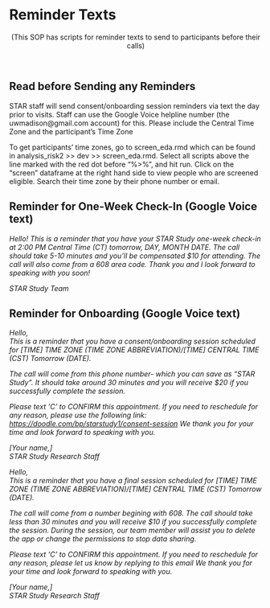# Reminder Texts {#sec-reminder_messages}

<center>(This SOP has scripts for reminder texts to send to participants before their calls)</center>

 

## Read before Sending any Reminders

STAR staff will send consent/onboarding session reminders via text the day prior to visits. Staff can use the Google Voice helpline number (the uwmadison\@gmail.com account) for this. Please include the Central Time Zone and the participant's Time Zone

To get participants' time zones, go to screen_eda.rmd which can be found in analysis_risk2 \>\> dev \>\> screen_eda.rmd. Select all scripts above the line marked with the red dot before "%\>%", and hit run. Click on the "screen" dataframe at the right hand side to view people who are screened eligible. Search their time zone by their phone number or email.

## Reminder for One-Week Check-In (Google Voice text)

*Hello!* *This is a reminder that you have your STAR Study one-week check-in at 2:00 PM Central Time (CT) tomorrow, DAY, MONTH DATE. The call should take 5-10 minutes and you'll be compensated \$10 for attending. The call will also come from a 608 area code. Thank you and I look forward to speaking with you soon!*

*STAR Study Team*

## Reminder for Onboarding (Google Voice text)

*Hello,*\
*This is a reminder that you have a consent/onboarding session scheduled for \[TIME\] TIME ZONE (TIME ZONE ABBREVIATION)/\[TIME\] CENTRAL TIME (CST) Tomorrow (DATE).*

*The call will come from this phone number- which you can save as "STAR Study". It should take around 30 minutes and you will receive \$20 if you successfully complete the session.*

*Please text 'C' to CONFIRM this appointment.* *If you need to reschedule for any reason, please use the following link: <https://doodle.com/bp/starstudy1/consent-session>* *We thank you for your time and look forward to speaking with you.*

*\[Your name,\]*\
*STAR Study Research Staff*

*Hello,*\
*This is a reminder that you have a final session scheduled for \[TIME\] TIME ZONE (TIME ZONE ABBREVIATION)/\[TIME\] CENTRAL TIME (CST) Tomorrow (DATE).*

*The call will come from a number begining with 608. The call should take less than 30 minutes and you will receive \$10 if you successfully complete the session. During the session, our team member will assist you to delete the app or change the permissions to stop data sharing.*

*Please text 'C' to CONFIRM this appointment.* *If you need to reschedule for any reason, please let us know by replying to this email*
*We thank you for your time and look forward to speaking with you.*

*\[Your name,\]*\
*STAR Study Research Staff*
